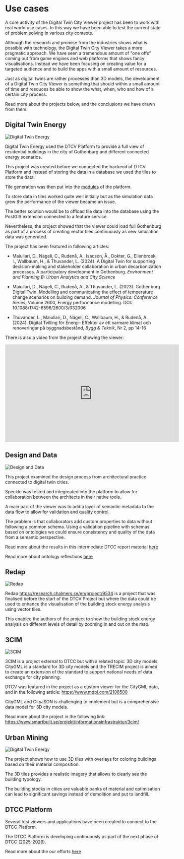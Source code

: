 # Use cases

A core activity of the Digital Twin City Viewer project has been to work with real world use cases. In this way we have been able to test the current state of problem solving in various city contexts.

Although the research and promise from the industries shows what is possible with technology, the Digital Twin City Viewer takes a more pragmatic approach. We have seen a tremendous amount of "one offs" coming out from game engines and web platforms that shows fancy visualisations. Instead we have been focusing on creating value for a targeted audience and to build the apps with a small amount of resources.

Just as digital twins are rather processes than 3D models, the development of a Digital Twin City Viewer is something that should within a small amount of time and resouces be able to show the what, when, who and how of a certain city process.

Read more about the projects below, and the conclusions we have drawn from them.

## Digital Twin Energy

![Digital Twin Energy](/img/dte-medium.gif)

Digital Twin Energy used the DTCV Platform to provide a full view of residential buildings in the city of Gothenburg and different connected energy scenarios.

This project was created before we connected the backend of DTCV Platform and instead of storing the data in a database we used the tiles to store the data.

Tile generation was then put into the [modules](/docs/core-concepts/modules) of the platform.

To store data in tiles worked quite well initially but as the simulation data grew the performance of the viewer became an issue.

The better solution would be to offload tile data into the database using the PostGIS extension connected to a feature service.

Nevertheless, the project showed that the viewer could load full Gothenburg as part of a process of creating vector tiles continuously as new simulation data was generated.

The project has been featured in following articles:

- Maiullari, D., Nägeli, C., Rudenå, A., Isacson, Å., Dokter, G., Ellenbroek, I., Wallbaum, H., & Thuvander, L. (2024). A Digital Twin for supporting decision-making and stakeholder collaboration in urban decarbonization processes. A participatory development in Gothenburg. _Environment and Planning B: Urban Analytics and City Science_

- Maiullari, D., Nägeli, C., Rudenå, A., & Thuvander, L. (2023). Gothenburg Digital Twin. Modelling and communicating the effect of temperature change scenarios on building demand. _Journal of Physics: Conference Series_, Volume 2600, Energy performance modelling. DOI: 10.1088/1742-6596/2600/3/032006

- Thuvander, L., Maiullari, D., Nägeli, C., Wallbaum, H., & Rudenå, A. (2024). Digital Tvilling för Energi– Effekter av ett varmare klimat och renoveringar på byggnadsbestånd, _Bygg & Teknik_, Nr 2, pp 14-16

There is also a video from the project showing the viewer:

<iframe
  width="560"
  height="315"
  src="https://www.youtube.com/embed/pO2XanyJ9qY"
  title="Digital Twin Energy Project Video"
  frameBorder="0"
  allow="accelerometer; autoplay; clipboard-write; encrypted-media; gyroscope; picture-in-picture"
  allowFullScreen
></iframe>

## Design and Data

![Design and Data](/img/design-and-data.gif)

This project examined the design process from architectural practice connected to digital twin cities.

Speckle was tested and integreated into the platform to allow for collaboration between the architects in their native tools.

A main part of the viewer was to add a layer of semantic metadata to the data flow to allow for validation and quality control.

The problem is that collaborators add custom properties to data without following a common schema. Using a validation pipeline with schemas based on ontologies we could ensure consistency and quality of the data from a semantic perspective.

Read more about the results in this intermediate DTCC report material [here](./design-and-data)

Read more about ontology reflections [here](./ontologies)

## Redap

![Redap](/img/redap-medium.gif)

Redap https://research.chalmers.se/en/project/9534 is a project that was finalised before the start of the DTCV Project but where the data could be used to enhance the visualisation of the building stock energy analysis using vector tiles.

This enabled the authors of the project to show the building stock energy analysis on different levels of detail by zooming in and out on the map.

## 3CIM

![3CIM](/img/trecim.png)

3CIM is a project external to DTCC but with a related topic: 3D city models. CityGML is a standard for 3D city models and the TRECIM project is aimed to create an extension of the standard to support national needs of data exchange for city planning.

DTCV was featured in the project as a custom viewer for the CityGML data, and in the following article: https://www.mdpi.com/2106500

CityGML and CityJSON is challenging to implement but is a comprehensive data model for 3D city models.

Read more about the project in the following link: https://www.smartbuilt.se/projekt/informationsinfrastruktur/3cim/

## Urban Mining

![Digital Twin Energy](/img/urban2.gif)

The project shows how to use 3D tiles with overlays for coloring buildings based on their material composition.

The 3D tiles provides a realistic imagery that allows to clearly see the building typology.

The building stocks in cities are valuable banks of material and optimisation can lead to significant savings instead of demolition and put to landfill.

## DTCC Platform

Several test viewers and applications have been created to connect to the DTCC Platform.

The DTCC Platform is developing continuously as part of the next phase of DTCC (2025-2029).

Read more about the our efforts [here](/docs/dtcc/dtcc-intro)

